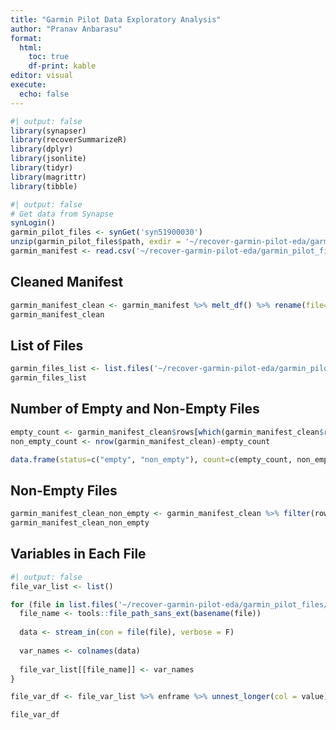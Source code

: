 ```yaml
---
title: "Garmin Pilot Data Exploratory Analysis"
author: "Pranav Anbarasu"
format: 
  html:
    toc: true
    df-print: kable
editor: visual
execute:
  echo: false
---
```


```r
#| output: false
library(synapser)
library(recoverSummarizeR)
library(dplyr)
library(jsonlite)
library(tidyr)
library(magrittr)
library(tibble)
```

```r
#| output: false
# Get data from Synapse
synLogin()
garmin_pilot_files <- synGet('syn51900030')
unzip(garmin_pilot_files$path, exdir = '~/recover-garmin-pilot-eda/garmin_pilot_files')
garmin_manifest <- read.csv('~/recover-garmin-pilot-eda/garmin_pilot_files/Manifest.csv')
```

## Cleaned Manifest

```r
garmin_manifest_clean <- garmin_manifest %>% melt_df() %>% rename(file=concept, rows=value) %>% filter(!grepl("Export", file)) %>% filter(!grepl("Excluded", file))
garmin_manifest_clean
```

## List of Files

```r
garmin_files_list <- list.files('~/recover-garmin-pilot-eda/garmin_pilot_files/', full.names = F) %>% as_tibble() %>% rename(file=value)
garmin_files_list
```

## Number of Empty and Non-Empty Files

```r
empty_count <- garmin_manifest_clean$rows[which(garmin_manifest_clean$rows==0)] %>% length()
non_empty_count <- nrow(garmin_manifest_clean)-empty_count

data.frame(status=c("empty", "non_empty"), count=c(empty_count, non_empty_count))
```

## Non-Empty Files

```r
garmin_manifest_clean_non_empty <- garmin_manifest_clean %>% filter(rows>0)
garmin_manifest_clean_non_empty
```

## Variables in Each File

```r
#| output: false
file_var_list <- list()

for (file in list.files('~/recover-garmin-pilot-eda/garmin_pilot_files/', pattern = '*.json', full.names = T)) {
  file_name <- tools::file_path_sans_ext(basename(file))
  
  data <- stream_in(con = file(file), verbose = F)
  
  var_names <- colnames(data)
  
  file_var_list[[file_name]] <- var_names
}
```

```r
file_var_df <- file_var_list %>% enframe %>% unnest_longer(col = value) %>% rename(file=name, variable=value)

file_var_df
```
